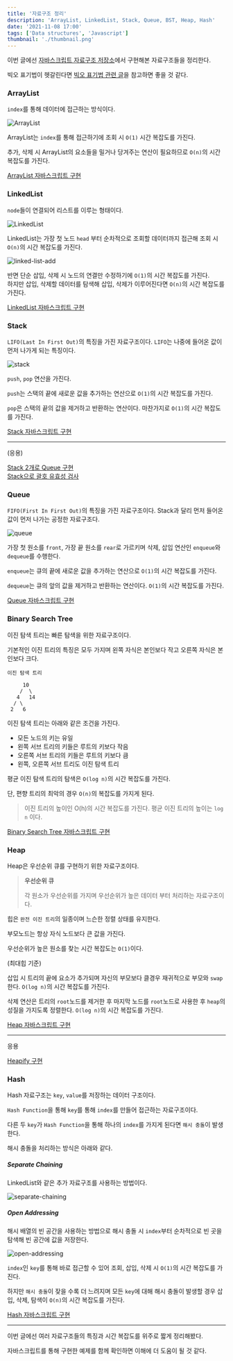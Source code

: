 ```yaml
---
title: '자료구조 정리'
description: 'ArrayList, LinkedList, Stack, Queue, BST, Heap, Hash'
date: '2021-11-08 17:00'
tags: ['Data structures', 'Javascript']
thumbnail: './thumbnail.png'
---
```


이번 글에선 [자바스크립트 자료구조 저장소](https://github.com/Choi-Jinwoo/js-data-structure)에서 구현해본 자료구조들을 정리한다.

빅오 표기법이 헷갈린다면 [빅오 표기법 관련 글](https://choi-jinwoo.github.io/post/development/big-o-notation/)을 참고하면 좋을 것 같다.

### ArrayList

`index`를 통해 데이터에 접근하는 방식이다.

![ArrayList](./array-list.png)

ArrayList는 `index`를 통해 접근하기에 조회 시 `O(1)` 시간 복잡도를 가진다.

추가, 삭제 시 ArrayList의 요소들을 밀거나 당겨주는 연산이 필요하므로 `O(n)`의 시간 복잡도를 가진다.

[ArrayList 자바스크립트 구현](https://github.com/Choi-Jinwoo/js-data-structure/blob/main/ArrayList/index.js)

### LinkedList

`node`들이 연결되어 리스트를 이루는 형태이다.

![LinkedList](./linked-list.png)

LinkedList는 가장 첫 노드 `head` 부터 순차적으로 조회할 데이터까지 접근해 조회 시 `O(n)`의 시간 복잡도를 가진다.

![linked-list-add](./linked-list-add.png)

반면 단순 삽입, 삭제 시 노드의 연결만 수정하기에 `O(1)`의 시간 복잡도를 가진다.  
하지만 삽입, 삭제할 데이터를 탐색해 삽입, 삭제가 이루어진다면 `O(n)`의 시간 복잡도를 가진다.

[LinkedList 자바스크립트 구현](https://github.com/Choi-Jinwoo/js-data-structure/blob/main/LinkedList/index.js)

### Stack

`LIFO(Last In First Out)`의 특징을 가진 자료구조이다. `LIFO`는 나중에 들어온 값이 먼저 나가게 되는 특징이다.

![stack](./stack.png)

`push`, `pop` 연산을 가진다.

`push`는 스택의 끝에 새로운 값을 추가하는 연산으로 `O(1)`의 시간 복잡도를 가진다.

`pop`은 스택의 끝의 값을 제거하고 반환하는 연산이다. 마찬가지로 `O(1)`의 시간 복잡도를 가진다.

[Stack 자바스크립트 구현](https://github.com/Choi-Jinwoo/js-data-structure/blob/main/Stack/index.js)

---

(응용)

[Stack 2개로 Queue 구현](https://github.com/Choi-Jinwoo/js-data-structure/blob/main/Stack/challenge/first.js)  
[Stack으로 괄호 유효성 검사](https://github.com/Choi-Jinwoo/js-data-structure/blob/main/Stack/challenge/second.js)

### Queue

`FIFO(First In First Out)`의 특징을 가진 자료구조이다. Stack과 달리 먼저 들어온 값이 먼저 나가는 공정한 자료구조다.

![queue](./queue.png)

가장 첫 원소를 `front`, 가장 끝 원소를 `rear`로 가르키며 삭제, 삽입 연산인 `enqueue`와 `dequeue`를 수행한다.

`enqueue`는 큐의 끝에 새로운 값을 추가하는 연산으로 `O(1)`의 시간 복잡도를 가진다.

`dequeue`는 큐의 앞의 값을 제거하고 반환하는 연산이다. `O(1)`의 시간 복잡도를 가진다.

[Queue 자바스크립트 구현](https://github.com/Choi-Jinwoo/js-data-structure/blob/main/Queue/index.js)

### Binary Search Tree

이진 탐색 트리는 빠른 탐색을 위한 자료구조이다.

기본적인 이진 트리의 특징은 모두 가지며 왼쪽 자식은 본인보다 작고 오른쪽 자식은 본인보다 크다.

```
이진 탐색 트리

     10
    /  \
   4   14
  / \
 2   6
```

이진 탐색 트리는 아래와 같은 조건을 가진다.

- 모든 노드의 키는 유일
- 왼쪽 서브 트리의 키들은 루트의 키보다 작음
- 오른쪽 서브 트리의 키들은 루트의 키보다 큼
- 왼쪽, 오른쪽 서브 트리도 이진 탐색 트리

평균 이진 탐색 트리의 탐색은 `O(log n)`의 시간 복잡도를 가진다.

단, 편향 트리의 최악의 경우 `O(n)`의 복잡도를 가지게 된다.

> 이진 트리의 높이인 O(h)의 시간 복잡도를 가진다. 평균 이진 트리의 높이는 `log n` 이다.

[Binary Search Tree 자바스크립트 구현](https://github.com/Choi-Jinwoo/js-data-structure/blob/main/BST/index.js)

### Heap

Heap은 우선순위 큐를 구현하기 위한 자료구조이다.

> **우선순위 큐**
>
> 각 원소가 우선순위를 가지며 우선순위가 높은 데이터 부터 처리하는 자료구조이다.

힙은 `완전 이진 트리`의 일종이며 느슨한 정렬 상태를 유지한다.

부모노드는 항상 자식 노드보다 큰 값을 가진다.

우선순위가 높은 원소를 찾는 시간 복잡도는 `O(1)`이다.

(최대힙 기준)

삽입 시 트리의 끝에 요소가 추가되며 자신의 부모보다 클경우 재귀적으로 부모와 `swap`한다. `O(log n)`의 시간 복잡도를 가진다.

삭제 연산은 트리의 `root`노드를 제거한 후 마지막 노드를 `root`노드로 사용한 후 `heap`의 성질을 가지도록 정렬한다. `O(log n)`의 시간 복잡도를 가진다.

[Heap 자바스크립트 구현](https://github.com/Choi-Jinwoo/js-data-structure/blob/main/Heap/index.js)

---

응용

[Heapify 구현](https://github.com/Choi-Jinwoo/js-data-structure/blob/main/Heap/challenge/first.js)

### Hash

Hash 자료구조는 `key`, `value`를 저장하는 데이터 구조이다.

`Hash Function`을 통해 `key`를 통해 `index`를 만들어 접근하는 자료구조이다.

다른 두 `key`가 `Hash Function`을 통해 하나의 `index`를 가지게 된다면 `해시 충돌`이 발생한다.

해시 충돌을 처리하는 방식은 아래와 같다.

##### Separate Chaining

LinkedList와 같은 추가 자료구조를 사용하는 방법이다.

![separate-chaining](./separate-chaining.png)

##### Open Addressing

해시 배열의 빈 공간을 사용하는 방법으로 해시 충돌 시 `index`부터 순차적으로 빈 곳을 탐색해 빈 공간에 값을 저장한다.

![open-addressing](./open-addressing.png)

`index`인 `key`를 통해 바로 접근할 수 있어 조회, 삽입, 삭제 시 `O(1)`의 시간 복잡도를 가진다.

하지만 `해시 충돌`이 잦을 수록 더 느려지며 모든 `key`에 대해 해시 충돌이 발생할 경우 삽입, 삭제, 탐색이 `O(n)`의 시간 복잡도를 가진다.

[Hash 자바스크립트 구현](https://github.com/Choi-Jinwoo/js-data-structure/blob/main/Hash/index.js)

---

이번 글에선 여러 자료구조들의 특징과 시간 복잡도를 위주로 짧게 정리해봤다.

자바스크립트를 통해 구현한 예제를 함께 확인하면 이해에 더 도움이 될 것 같다.
